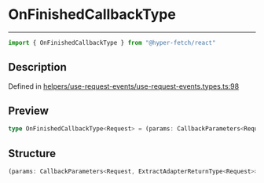 

# OnFinishedCallbackType

<div class="api-docs__separator" data-reactroot="">

---

</div><div class="api-docs__import" data-reactroot="">

```ts
import { OnFinishedCallbackType } from "@hyper-fetch/react"
```

</div><div class="api-docs__section">

## Description

</div><div class="api-docs__description"><span class="api-docs__do-not-parse">



</span></div><p class="api-docs__definition">

Defined in [helpers/use-request-events/use-request-events.types.ts:98](https://github.com/BetterTyped/hyper-fetch/blob/3f01c37e/packages/react/src/helpers/use-request-events/use-request-events.types.ts#L98)

</p><div class="api-docs__section">

## Preview

</div><div class="api-docs__preview type single">

```ts
type OnFinishedCallbackType<Request> = (params: CallbackParameters<Request, ExtractAdapterReturnType<Request>>) => void | Promise<void>;
```

</div><div class="api-docs__section">

## Structure

</div><div class="api-docs__returns">

```ts
(params: CallbackParameters<Request, ExtractAdapterReturnType<Request>>) => void | Promise<void>
```

</div>